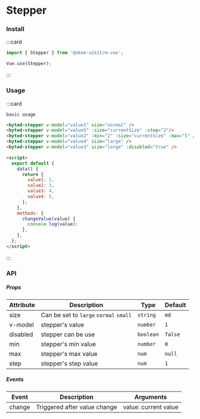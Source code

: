 # Stepper

### Install

:::card

```javascript
import { Stepper } from '@okee-uikit/m-vue';

Vue.use(Stepper);
```

:::

### Usage

:::card

```topic
basic usage
```

```html
<byted-stepper v-model="value1" size="normal" />
<byted-stepper v-model="value5" :size="currentSize" :step="2"/>
<byted-stepper v-model="value2" :min="2" :size="currentSize" :max="5" />
<byted-stepper v-model="value4" size="large" />
<byted-stepper v-model="value3" size="large" :disabled="true" />

<script>
  export default {
    data() {
      return {
        value1: 1,
        value2: 3,
        value3: 4,
        value4: 5,
      };
    },
    methods: {
      changeValue(value) {
        console.log(value);
      },
    },
  };
</script>
```

:::

### API

##### Props

| Attribute | Description                            | Type      | Default |
| --------- | -------------------------------------- | --------- | ------- |
| size      | Can be set to `large` `normal` `small` | `string`  | `md`    |
| v-model   | stepper's value                        | `number`  | `1`     |
| disabled  | stepper can be use                     | `boolean` | `false` |
| min       | stepper's min value                    | `number`  | `0`     |
| max       | stepper's max value                    | `num`     | `null`  |
| step      | stepper's step value                   | `num`     | `1`     |

##### Events

| Event  | Description                  | Arguments            |
| ------ | ---------------------------- | -------------------- |
| change | Triggered after value change | value: current value |
